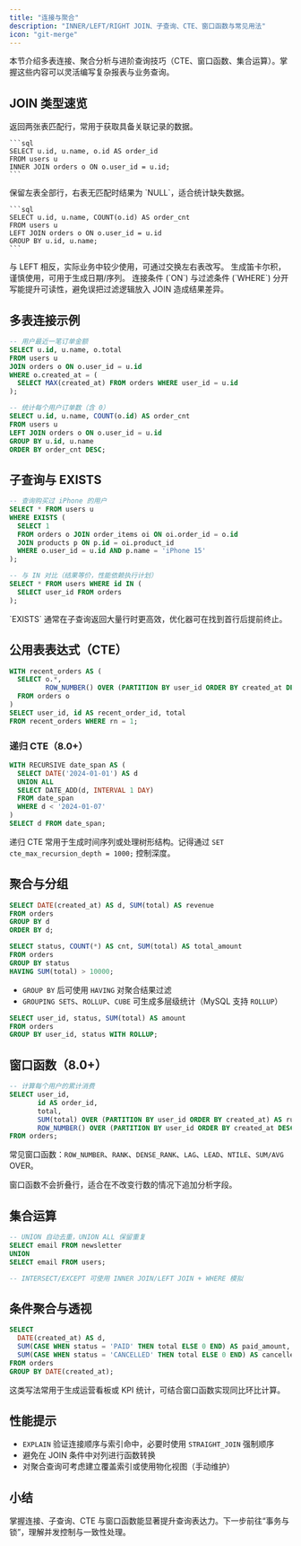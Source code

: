 ```yaml
---
title: "连接与聚合"
description: "INNER/LEFT/RIGHT JOIN、子查询、CTE、窗口函数与常见用法"
icon: "git-merge"
---
```


本节介绍多表连接、聚合分析与进阶查询技巧（CTE、窗口函数、集合运算）。掌握这些内容可以灵活编写复杂报表与业务查询。

## JOIN 类型速览

<Tabs>
  <Tab title="INNER">
    返回两张表匹配行，常用于获取具备关联记录的数据。

    ```sql
    SELECT u.id, u.name, o.id AS order_id
    FROM users u
    INNER JOIN orders o ON o.user_id = u.id;
    ```
  </Tab>
  <Tab title="LEFT">
    保留左表全部行，右表无匹配时结果为 `NULL`，适合统计缺失数据。

    ```sql
    SELECT u.id, u.name, COUNT(o.id) AS order_cnt
    FROM users u
    LEFT JOIN orders o ON o.user_id = u.id
    GROUP BY u.id, u.name;
    ```
  </Tab>
  <Tab title="RIGHT">
    与 LEFT 相反，实际业务中较少使用，可通过交换左右表改写。
  </Tab>
  <Tab title="CROSS">
    生成笛卡尔积，谨慎使用，可用于生成日期/序列。
  </Tab>
</Tabs>

<Tip>
连接条件 (`ON`) 与过滤条件 (`WHERE`) 分开写能提升可读性，避免误把过滤逻辑放入 JOIN 造成结果差异。
</Tip>

## 多表连接示例

```sql
-- 用户最近一笔订单金额
SELECT u.id, u.name, o.total
FROM users u
JOIN orders o ON o.user_id = u.id
WHERE o.created_at = (
  SELECT MAX(created_at) FROM orders WHERE user_id = u.id
);

-- 统计每个用户订单数（含 0）
SELECT u.id, u.name, COUNT(o.id) AS order_cnt
FROM users u
LEFT JOIN orders o ON o.user_id = u.id
GROUP BY u.id, u.name
ORDER BY order_cnt DESC;
```

## 子查询与 EXISTS

```sql
-- 查询购买过 iPhone 的用户
SELECT * FROM users u
WHERE EXISTS (
  SELECT 1
  FROM orders o JOIN order_items oi ON oi.order_id = o.id
  JOIN products p ON p.id = oi.product_id
  WHERE o.user_id = u.id AND p.name = 'iPhone 15'
);

-- 与 IN 对比（结果等价，性能依赖执行计划）
SELECT * FROM users WHERE id IN (
  SELECT user_id FROM orders
);
```

<Note>
`EXISTS` 通常在子查询返回大量行时更高效，优化器可在找到首行后提前终止。
</Note>

## 公用表表达式（CTE）

```sql
WITH recent_orders AS (
  SELECT o.*,
         ROW_NUMBER() OVER (PARTITION BY user_id ORDER BY created_at DESC) rn
  FROM orders o
)
SELECT user_id, id AS recent_order_id, total
FROM recent_orders WHERE rn = 1;
```

### 递归 CTE（8.0+）

```sql
WITH RECURSIVE date_span AS (
  SELECT DATE('2024-01-01') AS d
  UNION ALL
  SELECT DATE_ADD(d, INTERVAL 1 DAY)
  FROM date_span
  WHERE d < '2024-01-07'
)
SELECT d FROM date_span;
```

递归 CTE 常用于生成时间序列或处理树形结构。记得通过 `SET cte_max_recursion_depth = 1000;` 控制深度。

## 聚合与分组

```sql
SELECT DATE(created_at) AS d, SUM(total) AS revenue
FROM orders
GROUP BY d
ORDER BY d;

SELECT status, COUNT(*) AS cnt, SUM(total) AS total_amount
FROM orders
GROUP BY status
HAVING SUM(total) > 10000;
```

- `GROUP BY` 后可使用 `HAVING` 对聚合结果过滤
- `GROUPING SETS`、`ROLLUP`、`CUBE` 可生成多层级统计（MySQL 支持 `ROLLUP`）

```sql
SELECT user_id, status, SUM(total) AS amount
FROM orders
GROUP BY user_id, status WITH ROLLUP;
```

## 窗口函数（8.0+）

```sql
-- 计算每个用户的累计消费
SELECT user_id,
       id AS order_id,
       total,
       SUM(total) OVER (PARTITION BY user_id ORDER BY created_at) AS running_total,
       ROW_NUMBER() OVER (PARTITION BY user_id ORDER BY created_at DESC) AS rn
FROM orders;
```

常见窗口函数：`ROW_NUMBER`、`RANK`、`DENSE_RANK`、`LAG`、`LEAD`、`NTILE`、`SUM/AVG` OVER。

<Tip>
窗口函数不会折叠行，适合在不改变行数的情况下追加分析字段。
</Tip>

## 集合运算

```sql
-- UNION 自动去重，UNION ALL 保留重复
SELECT email FROM newsletter
UNION
SELECT email FROM users;

-- INTERSECT/EXCEPT 可使用 INNER JOIN/LEFT JOIN + WHERE 模拟
```

## 条件聚合与透视

```sql
SELECT
  DATE(created_at) AS d,
  SUM(CASE WHEN status = 'PAID' THEN total ELSE 0 END) AS paid_amount,
  SUM(CASE WHEN status = 'CANCELLED' THEN total ELSE 0 END) AS cancelled_amount
FROM orders
GROUP BY DATE(created_at);
```

这类写法常用于生成运营看板或 KPI 统计，可结合窗口函数实现同比环比计算。

## 性能提示

- `EXPLAIN` 验证连接顺序与索引命中，必要时使用 `STRAIGHT_JOIN` 强制顺序
- 避免在 JOIN 条件中对列进行函数转换
- 对聚合查询可考虑建立覆盖索引或使用物化视图（手动维护）

## 小结

掌握连接、子查询、CTE 与窗口函数能显著提升查询表达力。下一步前往“事务与锁”，理解并发控制与一致性处理。
